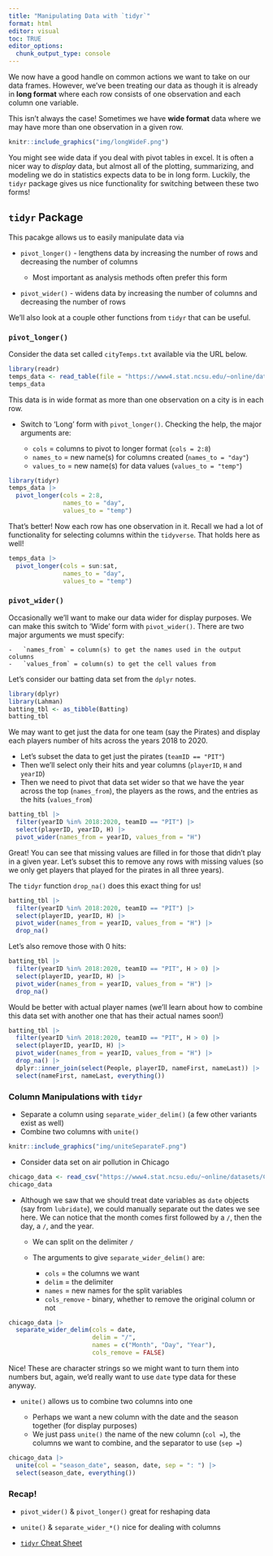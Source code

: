 ```yaml
---
title: "Manipulating Data with `tidyr`"
format: html
editor: visual
toc: TRUE
editor_options: 
  chunk_output_type: console
---
```


We now have a good handle on common actions we want to take on our data frames. However, we've been treating our data as though it is already in **long format** where each row consists of one observation and each column one variable.

This isn't always the case! Sometimes we have **wide format** data where we may have more than one observation in a given row.

```r
knitr::include_graphics("img/longWideF.png")
```

You might see wide data if you deal with pivot tables in excel. It is often a nicer way to *display* data, but almost all of the plotting, summarizing, and modeling we do in statistics expects data to be in long form. Luckily, the `tidyr` package gives us nice functionality for switching between these two forms!

## `tidyr` Package

This pacakge allows us to easily manipulate data via

-   `pivot_longer()` - lengthens data by increasing the number of rows and decreasing the number of columns

    -   Most important as analysis methods often prefer this form

-   `pivot_wider()` - widens data by increasing the number of columns and decreasing the number of rows

We'll also look at a couple other functions from `tidyr` that can be useful.

### `pivot_longer()`

Consider the data set called `cityTemps.txt` available via the URL below.

```r
library(readr)
temps_data <- read_table(file = "https://www4.stat.ncsu.edu/~online/datasets/cityTemps.txt") 
temps_data
```

This data is in wide format as more than one observation on a city is in each row.

-   Switch to 'Long' form with `pivot_longer()`. Checking the help, the major arguments are:

    -   `cols` = columns to pivot to longer format (`cols = 2:8`)\
    -   `names_to` = new name(s) for columns created (`names_to = "day"`)\
    -   `values_to` = new name(s) for data values (`values_to = "temp"`)

```r
library(tidyr)
temps_data |>
  pivot_longer(cols = 2:8, 
               names_to = "day", 
               values_to = "temp")
```

That's better! Now each row has one observation in it. Recall we had a lot of functionality for selecting columns within the `tidyverse`. That holds here as well!

```r
temps_data |>
  pivot_longer(cols = sun:sat, 
               names_to = "day", 
               values_to = "temp")
```

### `pivot_wider()`

Occasionally we'll want to make our data wider for display purposes. We can make this switch to 'Wide' form with `pivot_wider()`. There are two major arguments we must specify:

```         
-   `names_from` = column(s) to get the names used in the output columns
-   `values_from` = column(s) to get the cell values from
```

Let's consider our batting data set from the `dplyr` notes.

```r
library(dplyr)
library(Lahman)
batting_tbl <- as_tibble(Batting)
batting_tbl
```

We may want to get just the data for one team (say the Pirates) and display each players number of hits across the years 2018 to 2020.

-   Let's subset the data to get just the pirates (`teamID == "PIT"`)
-   Then we'll select only their hits and year columns (`playerID`, `H` and `yearID`)
-   Then we need to pivot that data set wider so that we have the year across the top (`names_from`), the players as the rows, and the entries as the hits (`values_from`)

```r
batting_tbl |>
  filter(yearID %in% 2018:2020, teamID == "PIT") |>
  select(playerID, yearID, H) |>
  pivot_wider(names_from = yearID, values_from = "H")
```

Great! You can see that missing values are filled in for those that didn't play in a given year. Let's subset this to remove any rows with missing values (so we only get players that played for the pirates in all three years).

The `tidyr` function `drop_na()` does this exact thing for us!

```r
batting_tbl |>
  filter(yearID %in% 2018:2020, teamID == "PIT") |>
  select(playerID, yearID, H) |>
  pivot_wider(names_from = yearID, values_from = "H") |>
  drop_na()
```

Let's also remove those with 0 hits:

```r
batting_tbl |>
  filter(yearID %in% 2018:2020, teamID == "PIT", H > 0) |>
  select(playerID, yearID, H) |>
  pivot_wider(names_from = yearID, values_from = "H") |>
  drop_na()
```

Would be better with actual player names (we'll learn about how to combine this data set with another one that has their actual names soon!)

```r
batting_tbl |>
  filter(yearID %in% 2018:2020, teamID == "PIT", H > 0) |>
  select(playerID, yearID, H) |>
  pivot_wider(names_from = yearID, values_from = "H") |>
  drop_na() |>
  dplyr::inner_join(select(People, playerID, nameFirst, nameLast)) |>
  select(nameFirst, nameLast, everything())
```

### Column Manipulations with `tidyr`

-   Separate a column using `separate_wider_delim()` (a few other variants exist as well)
-   Combine two columns with `unite()`

```r
knitr::include_graphics("img/uniteSeparateF.png")
```

-   Consider data set on air pollution in Chicago

```r
chicago_data <- read_csv("https://www4.stat.ncsu.edu/~online/datasets/Chicago.csv")
chicago_data
```

-   Although we saw that we should treat date variables as `date` objects (say from `lubridate`), we could manually separate out the dates we see here. We can notice that the month comes first followed by a `/`, then the day, a `/`, and the year.

    -   We can split on the delimiter `/`

    -   The arguments to give `separate_wider_delim()` are:

        -   `cols` = the columns we want
        -   `delim` = the delimiter
        -   `names` = new names for the split variables
        -   `cols_remove` - binary, whether to remove the original column or not

```r
chicago_data |>
  separate_wider_delim(cols = date, 
                       delim = "/", 
                       names = c("Month", "Day", "Year"), 
                       cols_remove = FALSE)
```

Nice! These are character strings so we might want to turn them into numbers but, again, we'd really want to use `date` type data for these anyway.

-   `unite()` allows us to combine two columns into one

    -   Perhaps we want a new column with the date and the season together (for display purposes)
    -   We just pass `unite()` the name of the new column (`col =`), the columns we want to combine, and the separator to use (`sep =`)

```r
chicago_data |>
  unite(col = "season_date", season, date, sep = ": ") |>
  select(season_date, everything())
```

### Recap!

-   `pivot_wider()` & `pivot_longer()` great for reshaping data

-   `unite()` & `separate_wider_*()` nice for dealing with columns

-   [`tidyr` Cheat Sheet](https://rstudio.github.io/cheatsheets/html/tidyr.html)
